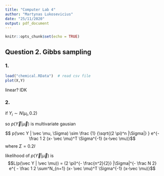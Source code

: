 ```yaml
---
title: "Computer Lab 4"
author: "Martynas Lukosevicius"
date: "25/11/2020"
output: pdf_document
---
```


```r
knitr::opts_chunk$set(echo = TRUE)
```

## Question 2. Gibbs sampling

### 1.
```r
load("chemical.RData")  # read csv file 
plot(X,Y)
```

linear? IDK


### 2.

if $Y_i \sim N(\mu_i,0.2)$

so $p(\vec Y | \vec \mu)$ is multivariate gausian 

$$ p(\vec Y | \vec \mu, \Sigma) \sim \frac {1} {\sqrt{(2 \pi)^n |\Sigma|} } e^{- \frac 1 2 (x- \vec \mu)^T \Sigma^{-1} (x-\vec \mu)}$$
where $\Sigma = 0.2 I$

likelihood of $p(\vec Y | \vec \mu)$ is 
$$L(p(\vec Y | \vec \mu)) = (2 \pi)^{- \frac{n^2}{2}} |\Sigma|^{- \frac N 2} e^{ - \frac 1 2  \sum^N_{n=1} (x- \vec \mu)^T \Sigma^{-1} (x-\vec \mu)}$$


